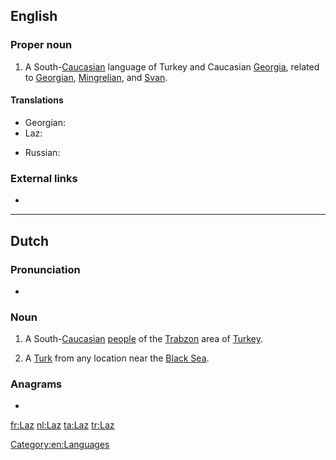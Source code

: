 ==English==
{{wikipedia|Laz language}}

===Proper noun===
{{en-proper noun}}

# A South-[[Caucasian]] language of Turkey and Caucasian [[Georgia]], related to [[Georgian]], [[Mingrelian]], and [[Svan]].

====Translations====
{{trans-top|language}}
* Georgian: {{t|ka|ლაზური}}
* Laz: {{t|lzz|ლაზური ნენა}}
{{trans-mid}}
* Russian: {{t+|ru|ла́зский|m}}
{{trans-bottom}}

===External links===
* {{ethnologue|code=lzz}}

[[Category:en:Languages]]

----

==Dutch==

===Pronunciation===
* {{audio|Nl-Laz.ogg|Audio|lang=nl}}

===Noun===
{{nl-noun|m|-|-}}

# A South-[[Caucasian]] [[w:Laz people|people]] of the [[w:Trabzon|Trabzon]] area of [[Turkey]].
# {{context|slang|lang=nl}} A [[Turk]] from any location near the [[Black Sea]].

===Anagrams===
* {{l|nl|zal}}

[[fr:Laz]]
[[nl:Laz]]
[[ta:Laz]]
[[tr:Laz]]
